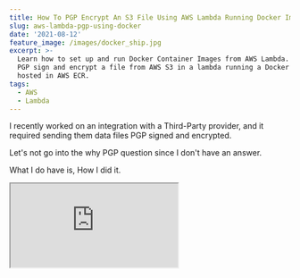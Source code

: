 ```yaml
---
title: How To PGP Encrypt An S3 File Using AWS Lambda Running Docker Images
slug: aws-lambda-pgp-using-docker
date: '2021-08-12'
feature_image: /images/docker_ship.jpg
excerpt: >-
  Learn how to set up and run Docker Container Images from AWS Lambda. We will
  PGP sign and encrypt a file from AWS S3 in a lambda running a Docker image
  hosted in AWS ECR.
tags:
  - AWS
  - Lambda
---
```

I recently worked on an integration with a Third-Party provider, and it required sending them data files PGP signed and encrypted.

Let's not go into the why PGP question since I don't have an answer.

What I do have is, How I did it.

<iframe src="https://www.youtube.com/embed/WuKbZATHzVE" />

My team is primarily on AWS Serverless, running everything on Lambda, and wanted to run this PGP Encrypt/Sign job there.

There are a lot of libraries out there for PGP encryption ([PgpCore](https://github.com/mattosaurus/PgpCore), [OpenPGP.js](https://github.com/openpgpjs/openpgpjs) etc.). However, these did not integrate with this third-party provider. Their decryption software seems to work only with the files encrypted using [GnuPG](https://gnupg.org/download/).

It meant more work since we had to run a command-line tool to encrypt and sign a file.

I couldn't get the command-line tool to run on the default language runtimes available (.NET, Node.js), I decided to use Docker and run custom code within that to get this done.

So here's how you can encrypt/sign a file in Amazon S3 using the command-line gpg tool running on AWS Lambda within a Docker Container. I use .NET as my programming language, but I am sure this is very similar to any other programming language.

## Setting up PGP

Before we go any further, let's first understand how PGP works and how to Sign and Encrypt

> [\*Pretty Good Privacy (PGP)](https://en.wikipedia.org/wiki/Pretty_Good_Privacy) is an encryption program that provides cryptographic privacy and authentication for data communication\*

PGP works with a Private/Public key pair. Data sent can either be signed or encrypted or both.

When signing, the Private key of the Sender is used, which can later be verified using the public key of the Sender at the Recipient side.

For encrypting the data, the Sender uses the Recipients Public Key, which can then be decrypted using the Recipient's Private key once they receive it.

To see this in action, first install the [GnuPG tool from here](https://gnupg.org/download/). If you are on Linux or use the [Windows Subsystem for Linux](https://docs.microsoft.com/en-us/windows/wsl/install-win10), you would most likely have this already installed.

![PGP command line help information](/images/gpg_help.jpg)

Type in gpg -h to get details and help on how to use the tool.

To get started using the tool, we need two certificates - for Sender and Recipient.

In a real-world scenario, we will only have access to the other party's public key (Sender or Recipient).

To generate keys, we can use the `gpg --full-gen-key` command, which will ask few more details to create the certificate. You can also save all the options to a file and pass that as an argument using the `--batch` flag.

```bash
gpg --full-gen-key

OR 

gpg --batch --full-gen-key Sender # Certificate parameters in the file named Sender
gpg --batch --full-gen-key Recipient # Certificate parameters in the file named Recipient

```

Here's an example of a file with all the arguments. This is for the `Sender`; you can create one for the Recipient.

```bash
# Sender file
%echo Generating a basic OpenPGP key
Key-Type: RSA
Key-Length: 2048
Subkey-Type: RSA
Subkey-Length: 2048
Name-Real: Sender
Name-Comment: Sender
Name-Email: sender@email.com
Expire-Date: 1y
Passphrase: sender_password
# Do a commit here, so that we can later print "done" :-)
%commit
%echo done

```

The certificates can be exported into private and public key files using the `export` command. You can use this command if you want to share the public key file with the other party.

The below commands exports the Sender certificate. Do the same for the Recipient certificates.

```bash
Export Key
gpg --output sender_public.pgp --armor --export sender@email.com
/ Will prompt for paraphrase
gpg --output sender_private.pgp --armor --export-secret-key sender@email.com 

```

To encrypt and sign a plain text file, use the below command, which specifies the Recipient and the sender details, as shown below. It will prompt for the Sender's private key Passphrase (if you haven't noticed, is there in the Sender file we created above, which must be securely stored).

```bash
# Encrypt and Sign
gpg --recipient recipient --encrypt --sign --local-user sender --armor PlainFile.txt

```

By default, the above command creates a file with the same name as the input appended with `.asc` in the end. You can override this if you want.

To decrypt and verify this on the Recipient side, we can use the below command. Since the Recipient certificates are present in my gpg keyring (since I created them on my computer), it automatically picks up the correct certificate.

You can also see the signature public key details in the output below, which verifies the message is not tampered.

```bash
gpg --output TestFile.decrypt.txt --decrypt TestFile.txt.asc

```
![gpg decrypt output with signature verification](/images/gpg_decrypt.jpg)

## PGP From .NET Core

The [Process](https://docs.microsoft.com/en-us/dotnet/api/system.diagnostics.process?view=net-5.0) class in .NET Core provides access to local and remote processes. It enables you to start and stop local system processes.

It applies to PGP command-line tool as well. Using the below code, I can run the gpg tool with any provided arguments.

The `--homedir` is by default set to _'/tmp_' directory. This is because when running this from within an AWS Lambda Docker image (which we will shortly), this is the only directory [where we have write access.](https://docs.aws.amazon.com/lambda/latest/dg/images-create.html#images-reqs)

```csharp
private const string Root = "/tmp";

private async Task RunGpgExternalProcess(string arguments)
{
    using (System.Diagnostics.Process proc = new System.Diagnostics.Process())
    {
        string result = "";
        proc.StartInfo.FileName = "gpg";
        proc.StartInfo.Arguments = $"--homedir \"{Root}/\" {arguments}";
        proc.StartInfo.UseShellExecute = false;
        proc.StartInfo.RedirectStandardOutput = true;
        proc.StartInfo.RedirectStandardError = true;
        proc.Start();
        result += await proc.StandardOutput.ReadToEndAsync();
        result += await proc.StandardError.ReadToEndAsync();
        proc.WaitForExit();
        logger.LogInformation($"GPG External Process - {result}");
    }
}

```

### Setting up Certificates

To run the pgp, we first need to import the certificates into the environment on which we are running it. In this case, we need to import it into the lambda container where our function will be running.

For demo purposes, I have added the below configuration settings to `appsettings.json`. To store this securely, you can move it to [AWS Parameter Store](https://docs.aws.amazon.com/systems-manager/latest/userguide/systems-manager-parameter-store.html) and [use it from there](https://aws.amazon.com/blogs/developer/net-core-configuration-provider-for-aws-systems-manager/).

```json
"PgpSettings": {
  "SenderUserId": "Sender",
  "RecipientUserId": "Recipient",
  "RecipientPublicKey": "<base64 encoded recipient public key>",
  "SenderPrivateKey": "<base64 encoded sender private key>",
  "SenderPassphrase": "sender_password"
}

```

To import the certificates into the gpg keyring, we first need to make it available on the local disk.

The `SaveCertsToDisk` function decodes the base64 encoded string and writes it into the `*/tmp*' folder. The ` ImportCertificatesIntoPgp\` uses the PGP CLI via the External process command and imports the file into the keyring. To import the private key, we specify the Passphrase as well.

Note in this case, I am only importing the Sender's private key (for signing) and the Recipients Public Key (for encrypting). This is very similar to how it will be in a real-world Sender application.

```csharp
private readonly string RecipientPublicKeyFile = $"{Root}/RecipientPublicKey.pgp";
private readonly string SenderPrivateKeyFile = $"{Root}/PrivateKey.pgp";
private readonly string OriginalFile = $"{Root}/Original.csv";
private readonly string OutputFileName = $"{Root}/PGP.csv";

private async Task SaveCertsToDisk()
{
    logger.LogInformation("Saving GPG Certificates Locally");
    string recipientPublicKey = PgpSettings.RecipientPublicKey.Base64Decode();
    string senderPrivateKey = PgpSettings.SenderPrivateKey.Base64Decode();
    await System.IO.File.WriteAllTextAsync(RecipientPublicKeyFile, recipientPublicKey);
    await System.IO.File.WriteAllTextAsync(SenderPrivateKeyFile, senderPrivateKey);
    logger.LogInformation("Saved GPG Certificates Locally");
}

private async Task ImportCertificatesIntoPgp()
{
    logger.LogInformation("Importing Certificates into pgp keyring");
    string passphrase = PgpSettings.SenderPassphrase;
    await RunGpgExternalProcess( / Import Private Key into Key Ring
        $"--passphrase \"{passphrase}\" --import {SenderPrivateKeyFile}");
    await RunGpgExternalProcess( / Import Public Key into Key Ring
        $"--import {RecipientPublicKeyFile}"); 
    logger.LogInformation("Imported Certificates into pgp keyring");
}

```

### Encrypt And Sign

Let's put this all together. The `Convert` function takes in the un-encrypted file content as `byte[]` and passes it to the `PgpEncryptAndSign` function.

The code below writes the content into a local file (again inside the _/tmp_ folder) to make the file locally available.

With all the certificates imported into the gpg keyring, we can now use the `--encrypt` and `--sign` method to encrypt the original file. It returns the encrypted content as `byte[]`.

```json
public async Task<byte[]> Convert(byte[] fileContent)
{
    await SaveCertsToDisk();
    await ImportCertificatesIntoPgp();
    return await PgpEncryptAndSign(fileContent);
}

private async Task<byte[]> PgpEncryptAndSign(byte[] fileContent)
{
    logger.LogInformation("Starting PGP EncryptAndSign File Contents");
    var senderUserId = PgpSettings.SenderUserId;
    var recipientUserId = PgpSettings.RecipientUserId;
    var passphrase = PgpSettings.SenderPassphrase;
    await System.IO.File.WriteAllBytesAsync(OriginalFile, fileContent);
    await RunGpgExternalProcess(
        $"--no-tty --trust-model always --batch --passphrase {passphrase} --recipient {recipientUserId} --encrypt --sign --local-user {senderUserId} --armor -o {OutputFileName} {OriginalFile}");
    return await System.IO.File.ReadAllBytesAsync(OutputFileName);
}

```

### Function Handler

I used the Visual Studio Toolkit to create the AWS Lambda project and selected the Simple S3 Function Blueprint template. It sets up a basic template to react to S3 events.

<BlogLink
  href="/blog/aws-lambda-net-core/"
  title="AWS Lambda For The .NET Developer: How To Easily Get Started"
  description="Learn how to get started with AWS Lambda with .NET Core by building out a simple function and deploying to AWS. We will also see how to set up local development environment using the AWS Toolkit."
  authorImage="/images/logo-512x512-24.png"
  authorName="Rahul Nath"
  authorTitle="Rahul Pulikkot Nath"
  featureImage="/images/aws_lambda.jpg"
/>

The `FunctionHandler` method handles `S3Event`, raised based on the events that we listen to on the Lambda (will be set up later when we deploy to Lambda). We first read the file's contents, encrypt it using PGP and upload it back into an S3 bucket (conventionally named with an _'-encrypted_' at the end).

```csharp
public async Task FunctionHandler(S3Event evnt, ILambdaContext context)
{
    var s3Event = evnt.Records?[0].S3;
    if (s3Event == null) return;
    var bucketName = s3Event.Bucket.Name;
    var fileName = s3Event.Object.Key;
    try
    {
        Console.WriteLine($"New File {bucketName} {fileName}");
        var byteContent = await ReadFileContent(bucketName, fileName);
        var encryptedFileContents = await cryptoService.Convert(byteContent);
        await SaveEncryptedFile(
                        $"{bucketName}-encrypted", fileName, encryptedFileContents);
        Console.WriteLine("File Successfully encrypted and saved");
    }
    catch (Exception e)
    {
       / Log and handle
    }
}

```

## Setting up Docker Image

To create a Docker image, we can use the [base image available from Amazon for .NET Lambda functions](https://docs.aws.amazon.com/lambda/latest/dg/csharp-image.html). The high-level steps to create a package are [available here](https://docs.aws.amazon.com/lambda/latest/dg/images-create.html#images-create-from-base) for reference.

The below _Dockerfile_ uses the base image from the public ECR repository, builds and publishes our project, and packages the assemblies into the `/var/task` folder within the docker image.

The `CMD` instructs the details to the `FunctionHandler` and is the entry point for our Lambda Function.

```docker
FROM public.ecr.aws/lambda/dotnet:core3.1 AS base  
  
FROM mcr.microsoft.com/dotnet/sdk:3.1 as build  
WORKDIR /src  
COPY ["AWSLambdaS3.csproj", "base/"]  
RUN dotnet restore "base/AWSLambdaS3.csproj"  
  
WORKDIR "/src"  
COPY . .  
RUN dotnet build "AWSLambdaS3.csproj" --configuration Release --output /app/build  
  
FROM build AS publish  
RUN dotnet publish "AWSLambdaS3.csproj" \  
            --configuration Release \
            --framework netcoreapp3.1 \
            --self-contained false \   
            --output /app/publish
  
FROM base AS final  
WORKDIR /var/task  
COPY --from=publish /app/publish .  
CMD ["AWSLambdaS3::AWSLambdaS3.Function::FunctionHandler"]

```

## Packaging & Publishing - Manually

### Publish To ECR

AWS Lambda uses docker images from ECR.

_Amazon Elastic Container Registry ([Amazon ECR](https://aws.amazon.com/ecr/)) is a fully managed container registry that makes it easy to store, manage, share, and deploy your container images and artifacts anywhere._

Head over to your AWS console (or use the AWS CLI) to create a new repository. The Lambda function and the ECR registry repository must be under the same account.

Below I have created '_rahulpnath-test_' repository, with all the default options selected on create.

![Publish Docker images to AWS ECR](/images/aws_lambda_docker_ecr.jpg)

To upload images to this repository, click the '_View push commands_' button to see the commands.

It logs into our private ECR repository using the AWS CLI, and then builds, tags, and pushes the image to the repository.

You can find more details about it [here](https://docs.aws.amazon.com/AmazonECR/latest/userguide/getting-started-cli.html).

```bash
aws ecr get-login-password --region ap-southeast-2 | docker login --username AWS --password-stdin 189107071895.dkr.ecr.ap-southeast-2.amazonaws.com
docker build -t rahulpnath-test .
docker tag rahulpnath-test:latest 189107071895.dkr.ecr.ap-southeast-2.amazonaws.com/rahulpnath-test:latest
docker push 189107071895.dkr.ecr.ap-southeast-2.amazonaws.com/rahulpnath-test:latest

```

If you get an _ERROR \[internal\] load metadata for public.ecr.aws/lambda/dotnet:core3.1, with a 40 Forbidden,_ you have to [login to the public repository](https://docs.aws.amazon.com/AmazonECR/latest/public/public-registries.html#public-registry-auth) as well.

```bash
aws ecr-public get-login-password --region us-east-1 | docker login --username AWS --password-stdin public.ecr.aws

```

Once all the above steps are done, you can see there is a new image in the repository that we just created.

![Latest Docker image published to AWS ECR](/images/aws_lambda_docker_ecr_image.jpg)

## Publish To Lambda

Finally, let's publish the Lambda.

Under the AWS Lambda section in the web console, click the Create Function and choose the 'Container Image' option.

Give the function a name and select the Container image using the 'Browse Images' button. For now, let's leave all the other options as default and click 'Create function'.

![Create new AWS Lambda function using Container Image](/images/aws_lambda_container_image.jpg)

We need two S3 buckets, that we can create the S3 section under the same account/region. The bucket name follows the convention (one ends with '-encrypted') and has all the default options set.

![AWS S3 containers to upload files](/images/aws_lambda_docker_s3.jpg)

### Setup IAM Permissions and Lambda Trigger

We need to give the AWS Lambda access to read from the S3 buckets and set a trigger to run the lambda function any time a new file is uploaded to the _PGP-docker_ S3 bucket.

Under '_Configuration → Permissions_', we can update the IAM Execution role to give the relevant permissions to read and update S3 buckets.

Clicking the role name (_lambda-PGP-docker-role-lmz5g2g0_ link in the below example), takes you to the IAM Management Console, where these can be modified.

![AWS Lambda Permissions configuration](/images/aws_lambda_permissions.jpg)

We will '_Add Inline Policy_', using the button under the permissions tab in IAM Console for this example. It brings up the below page, where we can select the S3 service and specify the permissions required.

In our example, we need to Get and Put a file from S3, so I have added GetObject and PutObject permissions. I have also explicitly restricted the access to the specific 2 S3 resources and all objects inside it (_arn:aws:s3:::pgp-docker/_\* and \*arn:aws:s3:::pgp-docker-encrypted/\*\*)

![Add permissions to Lambda to access specific S3 buckets to read/write](/images/aws_lambda_s3_iam_permissions.jpg)

To trigger the lambda function any time a file is uploaded in the _PGP-docker_ S3 _, 'Add Trigger'_ from the lambda page Configuration → Triggers option.

It gives the below options to again select a trigger source (in this case, S3) and specific the bucket details and type of events that must trigger the lambda function.

Since we want to encrypt the file any time a new one is added to the bucket, I have registered for the PUT event type.

![Set up lambda trigger when a new file is added to S3 bucket](/images/aws_lambda_s3_trigger.jpg)

### Lambda Timeout

While putting this post together, I wasted over 2 hours because of this one tiny setting.

By default, a new lambda created has a timeout of 3 seconds. This is small, and most likely, our lambda function here will timeout.  I did not notice the timeout message in the CloudWatch logs and spent hours debugging the issue.

So make sure to update this to a larger value so that we have enough time to read, PGP encrypts and uploads back the file to S3.

We can update the timeout under _Configuration → General Configuration_

![AWS Lambda default timeout of 3 sec. Make sure to update to the required value.](/images/aws_labda_timeout.jpg)

## Packaging & Publishing - Visual Studio

With AWS Toolkit installed, you can skip most of the above steps and directly publish from Visual Studio. Right-click on the Lambda function project and choose the 'Publish to AWS Lambda...' option.

Choose Package Type to 'Image' to indicate Lambda function is to be deployed a Docker Image.

Provide the details from the ECR Repository and image tag.

![Publish AWS Lambda Docker container image from Visual Studio AWS Toolkit](/images/aws_lambda_docker_publish_visual_studio.jpg)

In the following dialog, select the appropriate IAM Role (below I have selected AWSLambdaExecute, which gives access to read/write from S3 buckets). Note the timeout, in this case, is automatically set to 120 seconds.

![Publish AWS Lambda Docker container image advanced settings from Visual Studio AWS Toolkit](/images/aws_lambda_docker_publish_visual_studio_advanced_settings.jpg)

Hitting Upload will trigger a docker build (using the Dockerfile in the repository), push it up to ECR, and use the new image to set up the lambda function. All of this is done by Visual Studio for us.

Once done, we need to set up the right triggers for the function (as we did in the manual step).

In a real-world application, I would set up a build-deploy pipeline instead of Manual or deploy from VS. But that is a topic for another blog post.

With all that setup, it's time to upload our first file to the S3 bucket.  Since the Lambda is set to trigger on a PUT, it will automatically invoke our lambda function, run using the docker image from ECR and upload the file to the second S3 bucket.

Any changes made to the docker image must be built and pushed to the ECR as a new image. You can then _Deploy new image_ from  \*\*the lambda function.

I hope this helps you set up PGP encryption of a file from an S3 bucket using Lambda and a Docker image.

You can find the full [source code here](https://github.com/rahulpnath/Blog/tree/master/AWSLambdaPGPDocker).

**References:**

-   [Deploy .NET Lambda Functions As Containers](https://www.c-sharpcorner.com/article/deploy-net-lambda-functions-as-containers/)
-   [.NET 5 AWS Lambda Support with Container Images](https://aws.amazon.com/blogs/developer/net-5-aws-lambda-support-with-container-images/)

Photo by [Ian Taylor](https://unsplash.com/@carrier_lost?utm_source=unsplash&utm_medium=referral&utm_content=creditCopyText) on [Unsplash](https://unsplash.com/s/photos/docker?utm_source=unsplash&utm_medium=referral&utm_content=creditCopyText)
